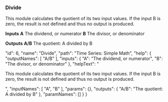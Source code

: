 ### Divide

This module calculates the quotient of its two input values. If the input <span class="highlight">B</span> is zero, the result is not defined and thus no output is produced.

**Inputs**
**A**
The dividend, or numerator
**B**
The divisor, or denominator


**Outputs**
**A/B**
The quotient: A divided by B





  "id": 6,
  "name": "Divide",
  "path": "Time Series: Simple Math",
  "help": {
    "outputNames": [
      "A/B"
    ],
    "inputs": {
      "A": "The dividend, or numerator",
      "B": "The divisor, or denominator"
    },
    "helpText": "<p>This module calculates the quotient of its two input values. If the input <span class='highlight'>B</span> is zero, the result is not defined and thus no output is produced.</p>",
    "inputNames": [
      "A",
      "B"
    ],
    "params": {},
    "outputs": {
      "A/B": "The quotient: A divided by B"
    },
    "paramNames": []
  }
}